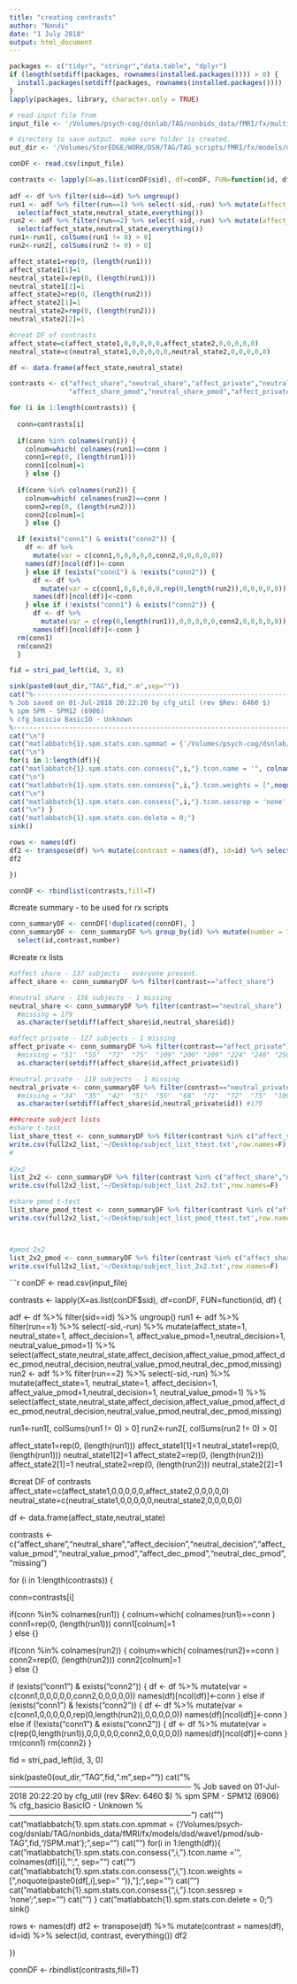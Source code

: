 ```yaml
---
title: "creating contrasts"
author: "Nandi"
date: "1 July 2018"
output: html_document
---
```


```r
packages <- c("tidyr", "stringr","data.table", "dplyr")
if (length(setdiff(packages, rownames(installed.packages()))) > 0) {
  install.packages(setdiff(packages, rownames(installed.packages())))  
}
lapply(packages, library, character.only = TRUE)

# read input file from
input_file <- '/Volumes/psych-cog/dsnlab/TAG/nonbids_data/fMRI/fx/multiconds/dsd/wave1/Summary/pmod/summary_constrasts.csv'

# directory to save output. make sure folder is created.
out_dir <- '/Volumes/StorEDGE/WORK/DSN/TAG/TAG_scripts/fMRI/fx/models/dsd/wave1/contrasts/pmod/'
```


```r
conDF <- read.csv(input_file)

contrasts <- lapply(X=as.list(conDF$sid), df=conDF, FUN=function(id, df) {
  
adf <- df %>% filter(sid==id) %>% ungroup()
run1 <- adf %>% filter(run==1) %>% select(-sid,-run) %>% mutate(affect_state=1, neutral_state=1) %>%
  select(affect_state,neutral_state,everything())
run2 <- adf %>% filter(run==2) %>% select(-sid,-run) %>% mutate(affect_state=1, neutral_state=1) %>%
  select(affect_state,neutral_state,everything())
run1<-run1[, colSums(run1 != 0) > 0]
run2<-run2[, colSums(run2 != 0) > 0]

affect_state1=rep(0, (length(run1)))
affect_state1[1]=1
neutral_state1=rep(0, (length(run1)))
neutral_state1[2]=1
affect_state2=rep(0, (length(run2)))
affect_state2[1]=1
neutral_state2=rep(0, (length(run2)))
neutral_state2[2]=1

#creat DF of contrasts
affect_state=c(affect_state1,0,0,0,0,0,affect_state2,0,0,0,0,0)
neutral_state=c(neutral_state1,0,0,0,0,0,neutral_state2,0,0,0,0,0)

df <- data.frame(affect_state,neutral_state)

contrasts <- c("affect_share","neutral_share","affect_private","neutral_private",
               "affect_share_pmod","neutral_share_pmod","affect_private_pmod","neutral_private_pmod")

for (i in 1:length(contrasts)) {
  
  conn=contrasts[i]
    
  if(conn %in% colnames(run1)) {
    colnum=which( colnames(run1)==conn )
    conn1=rep(0, (length(run1)))
    conn1[colnum]=1  
    } else {}
  
  if(conn %in% colnames(run2)) {
    colnum=which( colnames(run2)==conn )
    conn2=rep(0, (length(run2)))
    conn2[colnum]=1  
    } else {}

  if (exists("conn1") & exists("conn2")) {
    df <- df %>% 
      mutate(var = c(conn1,0,0,0,0,0,conn2,0,0,0,0,0))
    names(df)[ncol(df)]<-conn
    } else if (exists("conn1") & !exists("conn2")) {
      df <- df %>% 
        mutate(var = c(conn1,0,0,0,0,0,rep(0,length(run2)),0,0,0,0,0))
      names(df)[ncol(df)]<-conn
    } else if (!exists("conn1") & exists("conn2")) {
      df <- df %>% 
        mutate(var = c(rep(0,length(run1)),0,0,0,0,0,conn2,0,0,0,0,0))
      names(df)[ncol(df)]<-conn }
  rm(conn1)
  rm(conn2)
  }

fid = stri_pad_left(id, 3, 0)

sink(paste0(out_dir,"TAG",fid,".m",sep=""))
cat("%-----------------------------------------------------------------------
% Job saved on 01-Jul-2018 20:22:20 by cfg_util (rev $Rev: 6460 $)
% spm SPM - SPM12 (6906)
% cfg_basicio BasicIO - Unknown
%-----------------------------------------------------------------------")
cat("\n")
cat("matlabbatch{1}.spm.stats.con.spmmat = {'/Volumes/psych-cog/dsnlab/TAG/nonbids_data/fMRI/fx/models/dsd/wave1/sub-TAG",fid,"/SPM.mat'};",sep="")
cat("\n")
for(i in 1:length(df)){
cat("matlabbatch{1}.spm.stats.con.consess{",i,"}.tcon.name = '", colnames(df)[i],"';", sep="")
cat("\n")
cat("matlabbatch{1}.spm.stats.con.consess{",i,"}.tcon.weights = [",noquote(paste0(df[,i],sep=" ")),"];",sep="")
cat("\n")
cat("matlabbatch{1}.spm.stats.con.consess{",i,"}.tcon.sessrep = 'none';",sep="")
cat("\n") }
cat("matlabbatch{1}.spm.stats.con.delete = 0;")
sink()

rows <- names(df)
df2 <- transpose(df) %>% mutate(contrast = names(df), id=id) %>% select(id, contrast, everything())
df2

})

connDF <- rbindlist(contrasts,fill=T)
```

#create summary - to be used for rx scripts
```r
conn_summaryDF <- connDF[!duplicated(connDF), ]
conn_summaryDF <- conn_summaryDF %>% group_by(id) %>% mutate(number = 1:n()) %>%
  select(id,contrast,number)
```

#create rx lists
```r
#affect share - 137 subjects - everyone present.
affect_share <- conn_summaryDF %>% filter(contrast=="affect_share")

#neutral share - 136 subjects - 1 missing
neutral_share <- conn_summaryDF %>% filter(contrast=="neutral_share")
  #missing = 179
  as.character(setdiff(affect_share$id,neutral_share$id)) 

#affect private - 127 subjects - 1 missing
affect_private <- conn_summaryDF %>% filter(contrast=="affect_private")
  #missing = "51"  "55"  "72"  "75"  "109" "200" "209" "224" "240" "250"
  as.character(setdiff(affect_share$id,affect_private$id)) 

#neutral private - 119 subjects - 1 missing
neutral_private <- conn_summaryDF %>% filter(contrast=="neutral_private")
  #missing = "34"  "35"  "42"  "51"  "55"  "68"  "71"  "72"  "75"  "109" "119" "155" "165" "200" "207" "209" "223" "250"
  as.character(setdiff(affect_share$id,neutral_private$id)) #179

###create subject lists
#share t-test
list_share_ttest <- conn_summaryDF %>% filter(contrast %in% c("affect_share","neutral_share")) %>% group_by(id) %>% summarise(N=n()) %>% filter(N == 2) %>% select(id)
write.csv(full2x2_list,'~/Desktop/subject_list_ttest.txt',row.names=F)
#
  
#2x2
list_2x2 <- conn_summaryDF %>% filter(contrast %in% c("affect_share","neutral_share","affect_private","neutral_private")) %>% group_by(id) %>% summarise(N=n()) %>% filter(N == 4) %>% select(id)
write.csv(full2x2_list,'~/Desktop/subject_list_2x2.txt',row.names=F)

#share pmod t-test
list_share_pmod_ttest <- conn_summaryDF %>% filter(contrast %in% c("affect_share_pmod","neutral_share_pmod")) %>% group_by(id) %>% summarise(N=n()) %>% filter(N == 2) %>% select(id)
write.csv(full2x2_list,'~/Desktop/subject_list_pmod_ttest.txt',row.names=F)



#pmod 2x2
list_2x2_pmod <- conn_summaryDF %>% filter(contrast %in% c("affect_share_pmod","neutral_share_pmod","affect_private_pmod","neutral_private_pmod")) %>% group_by(id) %>% summarise(N=n()) %>% filter(N == 4) %>% select(id)
write.csv(full2x2_list,'~/Desktop/subject_list_2x2.txt',row.names=F)
```

```r
conDF <- read.csv(input_file)

contrasts <- lapply(X=as.list(conDF$sid), df=conDF, FUN=function(id, df) {
  
adf <- df %>% filter(sid==id) %>% ungroup() 
run1 <- adf %>% filter(run==1) %>% select(-sid,-run) %>% mutate(affect_state=1, neutral_state=1, affect_decision=1, affect_value_pmod=1,neutral_decision=1, neutral_value_pmod=1) %>%
  select(affect_state,neutral_state,affect_decision,affect_value_pmod,affect_dec_pmod,neutral_decision,neutral_value_pmod,neutral_dec_pmod,missing)
run2 <- adf %>% filter(run==2) %>% select(-sid,-run) %>% mutate(affect_state=1, neutral_state=1, affect_decision=1, affect_value_pmod=1,neutral_decision=1, neutral_value_pmod=1) %>%
  select(affect_state,neutral_state,affect_decision,affect_value_pmod,affect_dec_pmod,neutral_decision,neutral_value_pmod,neutral_dec_pmod,missing)

run1<-run1[, colSums(run1 != 0) > 0]
run2<-run2[, colSums(run2 != 0) > 0]

affect_state1=rep(0, (length(run1)))
affect_state1[1]=1
neutral_state1=rep(0, (length(run1)))
neutral_state1[2]=1
affect_state2=rep(0, (length(run2)))
affect_state2[1]=1
neutral_state2=rep(0, (length(run2)))
neutral_state2[2]=1

#creat DF of contrasts
affect_state=c(affect_state1,0,0,0,0,0,affect_state2,0,0,0,0,0)
neutral_state=c(neutral_state1,0,0,0,0,0,neutral_state2,0,0,0,0,0)

df <- data.frame(affect_state,neutral_state)

contrasts <- c("affect_share","neutral_share","affect_decision","neutral_decision","affect_value_pmod","neutral_value_pmod","affect_dec_pmod","neutral_dec_pmod","missing")

for (i in 1:length(contrasts)) {
  
  conn=contrasts[i]
    
  if(conn %in% colnames(run1)) {
    colnum=which( colnames(run1)==conn )
    conn1=rep(0, (length(run1)))
    conn1[colnum]=1  
    } else {}
  
  if(conn %in% colnames(run2)) {
    colnum=which( colnames(run2)==conn )
    conn2=rep(0, (length(run2)))
    conn2[colnum]=1  
    } else {}

  if (exists("conn1") & exists("conn2")) {
    df <- df %>% 
      mutate(var = c(conn1,0,0,0,0,0,conn2,0,0,0,0,0))
    names(df)[ncol(df)]<-conn
    } else if (exists("conn1") & !exists("conn2")) {
      df <- df %>% 
        mutate(var = c(conn1,0,0,0,0,0,rep(0,length(run2)),0,0,0,0,0))
      names(df)[ncol(df)]<-conn
    } else if (!exists("conn1") & exists("conn2")) {
      df <- df %>% 
        mutate(var = c(rep(0,length(run1)),0,0,0,0,0,conn2,0,0,0,0,0))
      names(df)[ncol(df)]<-conn }
  rm(conn1)
  rm(conn2)
  }

fid = stri_pad_left(id, 3, 0)

sink(paste0(out_dir,"TAG",fid,".m",sep=""))
cat("%-----------------------------------------------------------------------
% Job saved on 01-Jul-2018 20:22:20 by cfg_util (rev $Rev: 6460 $)
% spm SPM - SPM12 (6906)
% cfg_basicio BasicIO - Unknown
%-----------------------------------------------------------------------")
cat("\n")
cat("matlabbatch{1}.spm.stats.con.spmmat = {'/Volumes/psych-cog/dsnlab/TAG/nonbids_data/fMRI/fx/models/dsd/wave1/pmod/sub-TAG",fid,"/SPM.mat'};",sep="")
cat("\n")
for(i in 1:length(df)){
cat("matlabbatch{1}.spm.stats.con.consess{",i,"}.tcon.name = '", colnames(df)[i],"';", sep="")
cat("\n")
cat("matlabbatch{1}.spm.stats.con.consess{",i,"}.tcon.weights = [",noquote(paste0(df[,i],sep=" ")),"];",sep="")
cat("\n")
cat("matlabbatch{1}.spm.stats.con.consess{",i,"}.tcon.sessrep = 'none';",sep="")
cat("\n") }
cat("matlabbatch{1}.spm.stats.con.delete = 0;")
sink()

rows <- names(df)
df2 <- transpose(df) %>% mutate(contrast = names(df), id=id) %>% select(id, contrast, everything())
df2

})

connDF <- rbindlist(contrasts,fill=T)
